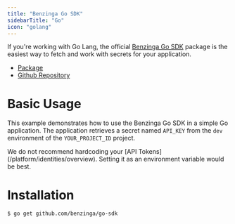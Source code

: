 ```yaml
---
title: "Benzinga Go SDK"
sidebarTitle: "Go"
icon: "golang"
---
```


If you're working with Go Lang, the official [Benzinga Go SDK](https://github.com/benzinga) package is the easiest way to fetch and work with secrets for your application.

- [Package](https://pkg.go.dev/github.com/benzinga/go-sdk)
- [Github Repository](https://github.com/benzinga/go-sdk)

# Basic Usage

This example demonstrates how to use the Benzinga Go SDK in a simple Go application. The application retrieves a secret named `API_KEY` from the `dev` environment of the `YOUR_PROJECT_ID` project.

<Warning>
    We do not recommend hardcoding your [API Tokens](/platform/identities/overview). Setting it as an environment variable would be best.
</Warning>

# Installation

```console
$ go get github.com/benzinga/go-sdk
```